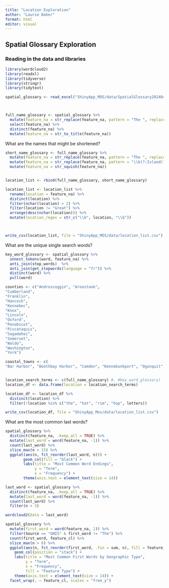 ```yaml
---
title: "Location Exploration"
author: "Laurie Baker"
format: html
editor: visual
---
```


## Spatial Glossary Exploration

### Reading in the data and libraries

```r
library(wordcloud2)
library(readxl)
library(tidyverse)
library(stringr)
library(tidytext)

spatial_glossary <- read_excel("ShinyApp_MOS/data/SpatialGlossary20240411.xls")



full_name_glossary <- spatial_glossary %>%
  mutate(feature_na = str_replace(feature_na, pattern = "The ", replacement = "")) %>%
  select(feature_na) %>%
  distinct(feature_na) %>%
  mutate(feature_na = str_to_title(feature_na))

```

What are the names that might be shortened?

```r
short_name_glossary <- full_name_glossary %>%
  mutate(feature_na = str_replace(feature_na, pattern = "The ", replacement = "")) %>%
  mutate(feature_na = str_replace(feature_na, pattern = "\\b(?:Island(?:s)?|Rock(?:s)?|Mountain(?:s)?|Ledge(?:s)?|Beach(?:s)?|Cove(?:s)?|Shoal(?:s)?|Lake(?:s)?)\\b|Harbor(?:s)?)\\b", replacement = "")) %>%
  mutate(feature_na = str_squish(feature_na))


location_list <- rbind(full_name_glossary, short_name_glossary)

location_list <- location_list %>%
  rename(location = feature_na) %>%
  distinct(location) %>%
  filter(nchar(location) > 2) %>%
  filter(location != "Great") %>%
  arrange(desc(nchar(location))) %>%
  mutate(location_regex = str_c("\\b", location, "\\b"))



write_csv(location_list, file = "ShinyApp_MOS/data/location_list.csv")
```

What are the unique single search words?

```r
key_word_glossary <- spatial_glossary %>%
  unnest_tokens(word, feature_na) %>%
  anti_join(stop_words)  %>%
  anti_join(get_stopwords(language = "fr")) %>%
  distinct(word) %>%
  pull(word)

counties <- c("Androscoggin", "Aroostook",
"Cumberland",
"Franklin",
"Hancock",
"Kennebec",
"Knox",
"Lincoln",
"Oxford",
"Penobscot",
"Piscataquis",
"Sagadahoc",
"Somerset",
"Waldo",
"Washington",
"York")

coastal_towns <- c(
"Bar Harbor", "Boothbay Harbor", "Camden", "Kennebunkport", "Ogunquit", "Rockland", "York", "Wells", "Bath", "Belfast", "Portland", "Brunswick", "Freeport", "Scarborough", "Lubec", "Eastport", "Castine")


location_search_terms <- c(full_name_glossary) #, #key_word_glossary)
location_df <- data.frame(location = location_search_terms)

location_df <- location_df %>%
  distinct(location) %>%
  filter(!location %in% c("the", "hat", "rim", "hop", letters))

write_csv(location_df, file = "ShinyApp_Mos/data/location_list.csv")
```

What are the most common last words?

```r
spatial_glossary %>%
  distinct(feature_na, .keep_all = TRUE) %>%
  mutate(last_word = word(feature_na, -1)) %>%
  count(last_word) %>%
  slice_max(n > 15) %>%
  ggplot(aes(n, fct_reorder(last_word, n))) + 
        geom_col(fill = "black") +
        labs(title = "Most Common Word Endings",
             y = "Term",
             x = "Frequency") +
        theme(axis.text = element_text(size = 14))
```

```r
last_word <- spatial_glossary %>%
  distinct(feature_na, .keep_all = TRUE) %>%
  mutate(last_word = word(feature_na, -1)) %>%
  count(last_word) %>%
  filter(n > 3)

wordcloud2(data = last_word)
```

```r
spatial_glossary %>%
  mutate(first_word = word(feature_na, 1)) %>%
  filter(Source == "GNIS" & first_word != "The") %>%
  count(first_word, feature_cl) %>%
  slice_max(n > 6) %>%
  ggplot(aes(n, fct_reorder(first_word, .fun = sum, n), fill = feature_cl)) + 
    geom_col(position = "stack") +
    labs(title = "Most Common First Words by Geographic Type",
         y = "Term",
         x = "Frequency", 
         fill = "Feature Type") +
    theme(axis.text = element_text(size = 14)) +
  facet_wrap(. ~ feature_cl, scales = "free_y")
```
